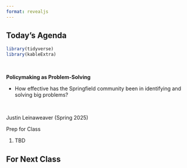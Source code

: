 ```yaml
---
format: revealjs
---
```


## Today's Agenda {background-image="Images/background-forest_v3.png" .center}

```r
library(tidyverse)
library(kableExtra)
```

<br>

::: {.r-fit-text}

**Policymaking as Problem-Solving**

- How effective has the Springfield community been in identifying and solving big problems?

:::

<br>

::: r-stack
Justin Leinaweaver (Spring 2025)
:::

::: notes
Prep for Class

1. TBD

:::







## For Next Class {background-image="Images/background-forest_v3.png" .center}


::: notes


:::